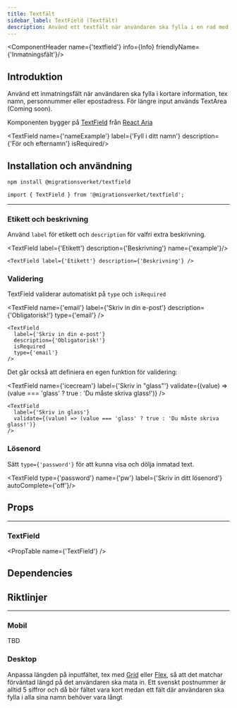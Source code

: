 ```yaml
---
title: Textfält
sidebar_label: TextField (Textfält)
description: Använd ett textfält när användaren ska fylla i en rad med text.
---
```



<ComponentHeader name={'textfield'} info={Info} friendlyName={'Inmatningsfält'}/>


## Introduktion

Använd ett inmatningsfält när användaren ska fylla i kortare information, tex namn, personnummer eller epostadress. För längre input används TextArea (Coming soon).

Komponenten bygger på [TextField](https://react-spectrum.adobe.com/react-aria/TextField.html) från [React Aria](https://react-spectrum.adobe.com/react-aria/index.html)


<TextField name={'nameExample'} label={'Fyll i ditt namn'} description={'För och efternamn'} isRequired/>

## Installation och användning

```bash npm2yarn
npm install @migrationsverket/textfield
```

```tsx
import { TextField } from '@migrationsverket/textfield';
```

---

### Etikett och beskrivning

Använd `label` för etikett och `description` för valfri extra beskrivning.

<TextField label={'Etikett'} description={'Beskrivning'} name={'example'}/>

```tsx
<TextField label={'Etikett'} description={'Beskrivning'} />
```

### Validering

TextField validerar automatiskt på `type` och `isRequired`

<TextField
  name={'email'}
  label={'Skriv in din e-post'}
  description={'Obligatorisk!'}
  type={'email'}
/>

```tsx wrap=true
<TextField
  label={'Skriv in din e-post'}
  description={'Obligatorisk!'}
  isRequired
  type={'email'}
/>
```

Det går också att definiera en egen funktion för validering:

<TextField
  name={'icecream'}
  label={'Skriv in "glass"'}
  validate={(value) => (value === 'glass' ? true : 'Du måste skriva glass!')}
/>

```tsx
<TextField
  label={'Skriv in glass'}
  validate={(value) => (value === 'glass' ? true : 'Du måste skriva glass!')}
/>
```

### Lösenord

Sätt `type={'password'}` för att kunna visa och dölja inmatad text.

<TextField type={'password'} name={'pw'} label={'Skriv in ditt lösenord'} autoComplete={'off'}/>

## Props

---

### TextField
<PropTable name={'TextField'} />

## Dependencies

<ComponentFooter info={Info}/>

## Riktlinjer

---



### Mobil
TBD

### Desktop
Anpassa längden på inputfältet, tex med [Grid](/components/grid) eller [Flex](/components/flex), så att det matchar förväntad längd på det användaren ska mata in. Ett svenskt postnummer är alltid 5 siffror och då bör fältet vara kort medan ett fält där användaren ska fylla i alla sina namn behöver vara långt

<Grid>
    <div style={{ gridColumn: 'span 2' }}>
          <TextField name={'nameExample'} label={'Postnummer'} /> 
    </div>
    <div style={{ gridColumn: 'span 6' }}>
          <TextField name={'nameExample'} label={'Fyll i alla dina namn'} /> 
    </div>
</Grid>

     
